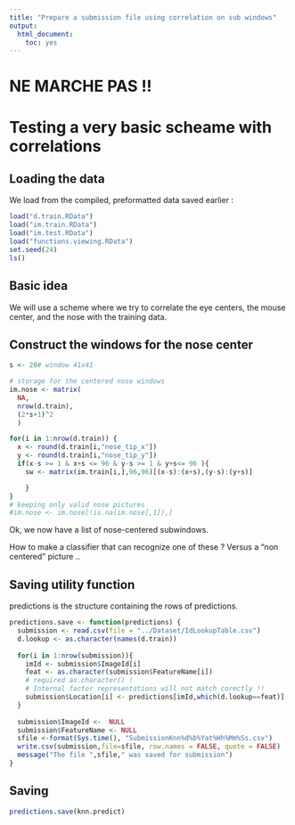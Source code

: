 ```yaml
---
title: "Prepare a submission file using correlation on sub windows"
output: 
  html_document: 
    toc: yes
---
```

# NE MARCHE PAS !!

# Testing a very basic scheame with correlations

## Loading the data

We load from the compiled, preformatted data saved earlier :

```r
load("d.train.RData")
load("im.train.RData")
load("im.test.RData")
load("functions.viewing.RData")
set.seed(24)
ls()
```

## Basic idea

We will use a scheme where we try to correlate the eye centers, the mouse center, and the nose with the training data.

## Construct the windows for the nose center

```r
s <- 20# window 41x41

# storage for the centered nose windows
im.nose <- matrix(
  NA,
  nrow(d.train),
  (2*s+1)^2
  )

for(i in 1:nrow(d.train)) {
  x <- round(d.train[i,"nose_tip_x"])
  y <- round(d.train[i,"nose_tip_y"])
  if(x-s >= 1 & x+s <= 96 & y-s >= 1 & y+s<= 96 ){
    sw <- matrix(im.train[i,],96,96)[(x-s):(x+s),(y-s):(y+s)]

    }
}
# keeping only valid nose pictures
#im.nose <- im.nose[!is.na(im.nose[,1]),]
```

Ok, we now have a list of nose-centered subwindows.

How to make a classifier that can recognize one of these ? Versus a "non centered" picture ..






## Saving utility function

predictions is the structure containing the rows of predictions.

```r
predictions.save <- function(predictions) {
  submission <- read.csv(file = "../Dataset/IdLookupTable.csv")
  d.lookup <- as.character(names(d.train))
  
  for(i in 1:nrow(submission)){
    imId <- submission$ImageId[i]
    feat <- as.character(submission$FeatureName[i]) 
    # required as.character() ! 
    # Internal factor representations will not match corectly !!
    submission$Location[i] <- predictions[imId,which(d.lookup==feat)]
  }
  
  submission$ImageId <-  NULL
  submission$FeatureName <- NULL
  sfile <-format(Sys.time(), "SubmissionKnn%d%b%Yat%Hh%Mm%Ss.csv")
  write.csv(submission,file=sfile, row.names = FALSE, quote = FALSE)
  message("The file ",sfile," was saved for submission")
}
```

## Saving

```r
predictions.save(knn.predict)
```